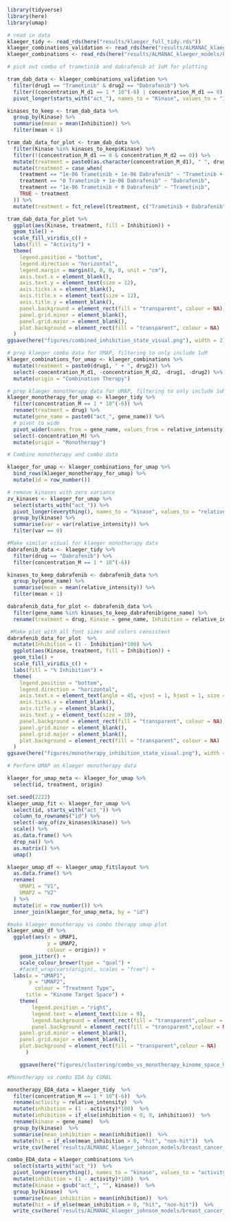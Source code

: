 ```r
library(tidyverse)
library(here)
library(umap)
```

```r
# read in data
klaeger_tidy <- read_rds(here("results/klaeger_full_tidy.rds"))
klaeger_combinations_validation <- read_rds(here("results/ALMANAC_klaeger_models/klaeger_combos/klaeger_combos_for_validation_data.rds"))
klaeger_combinations <- read_rds(here("results/ALMANAC_klaeger_models/klaeger_combos/all_klaeger_combos.rds.gz"))
```

```r
# pick out combo of trametinib and dabrafenib at 1uM for plotting

tram_dab_data <- klaeger_combinations_validation %>%
  filter(drug1 == "Trametinib" & drug2 == "Dabrafenib") %>%
  filter((concentration_M_d1 == 1 * 10^(-6) | concentration_M_d1 == 0) & (concentration_M_d2 == 1 * 10^(-6) | concentration_M_d2 == 0)) %>%
  pivot_longer(starts_with("act_"), names_to = "Kinase", values_to = "Inhibition")

kinases_to_keep <- tram_dab_data %>%
  group_by(Kinase) %>%
  summarise(mean = mean(Inhibition)) %>%
  filter(mean < 1)

tram_dab_data_for_plot <- tram_dab_data %>%
  filter(Kinase %in% kinases_to_keep$Kinase) %>%
  filter(!(concentration_M_d1 == 0 & concentration_M_d2 == 0)) %>%
  mutate(treatment = paste0(as.character(concentration_M_d1), " ", drug1, " + ", as.character(concentration_M_d2), " ", drug2)) %>%
  mutate(treatment = case_when(
    treatment == "1e-06 Trametinib + 1e-06 Dabrafenib" ~ "Trametinib + Dabrafenib",
    treatment == "0 Trametinib + 1e-06 Dabrafenib" ~ "Dabrafenib",
    treatment == "1e-06 Trametinib + 0 Dabrafenib" ~ "Trametinib",
    TRUE ~ treatment
  )) %>%
  mutate(treatment = fct_relevel(treatment, c("Trametinib + Dabrafenib", "Dabrafenib", "Trametinib")))
```

```r
tram_dab_data_for_plot %>%
  ggplot(aes(Kinase, treatment, fill = Inhibition)) +
  geom_tile() +
  scale_fill_viridis_c() +
  labs(fill = "Activity") +
  theme(
    legend.position = "bottom",
    legend.direction = "horizontal",
    legend.margin = margin(0, 0, 0, 0, unit = "cm"),
    axis.text.x = element_blank(),
    axis.text.y = element_text(size = 12),
    axis.ticks.x = element_blank(),
    axis.title.x = element_text(size = 12),
    axis.title.y = element_blank(),
    panel.background = element_rect(fill = "transparent", colour = NA),
    panel.grid.minor = element_blank(),
    panel.grid.major = element_blank(),
    plot.background = element_rect(fill = "transparent", colour = NA)
  )
ggsave(here("figures/combined_inhibition_state_visual.png"), width = 21, height = 4, units = "cm")
```

```r
# prep klaeger_combo data for UMAP, filtering to only include 1uM
klaeger_combinations_for_umap <- klaeger_combinations %>%
  mutate(treatment = paste0(drug1, " + ", drug2)) %>%
  select(-concentration_M_d1, -concentration_M_d2, -drug1, -drug2) %>% 
  mutate(origin = "Combination Therapy")

# prep klaeger monotherapy data for UMAP, filtering to only include 1uM
klaeger_monotherapy_for_umap <- klaeger_tidy %>%
  filter(concentration_M == 1 * 10^(-6)) %>%
  rename(treatment = drug) %>%
  mutate(gene_name = paste0("act_", gene_name)) %>%
  # pivot to wide
  pivot_wider(names_from = gene_name, values_from = relative_intensity) %>%
  select(-concentration_M) %>% 
  mutate(origin = "Monotherapy")

# Combine monotherapy and combo data

klaeger_for_umap <- klaeger_combinations_for_umap %>%
  bind_rows(klaeger_monotherapy_for_umap) %>%
  mutate(id = row_number())

# remove kinases with zero variance
zv_kinases <- klaeger_for_umap %>%
  select(starts_with("act_")) %>%
  pivot_longer(everything(), names_to = "kinase", values_to = "relative_intensity") %>%
  group_by(kinase) %>%
  summarise(var = var(relative_intensity)) %>%
  filter(var == 0)
```

```r
#Make similar visual for klaeger monotherapy data
dabrafenib_data <- klaeger_tidy %>%
  filter(drug == "Dabrafenib") %>%
  filter(concentration_M == 1 * 10^(-6))

kinases_to_keep_dabrafenib <- dabrafenib_data %>%
  group_by(gene_name) %>%
  summarise(mean = mean(relative_intensity)) %>%
  filter(mean < 1)

dabrafenib_data_for_plot <- dabrafenib_data %>% 
  filter(gene_name %in% kinases_to_keep_dabrafenib$gene_name) %>%
  rename(treatment = drug, Kinase = gene_name, Inhibition = relative_intensity)

 #Make plot with all font sizes and colors consistent
dabrafenib_data_for_plot  %>%
  mutate(Inhibition = (1 - Inhibition)*100) %>%
  ggplot(aes(Kinase, treatment, fill = Inhibition)) +
  geom_tile() +
  scale_fill_viridis_c() +
  labs(fill = "% Inhibition") +
  theme(
    legend.position = "bottom",
    legend.direction = "horizontal",
    axis.text.x = element_text(angle = 45, vjust = 1, hjust = 1, size = 9),
    axis.ticks.x = element_blank(),
    axis.title.y = element_blank(),
    axis.text.y = element_text(size = 10),
    panel.background = element_rect(fill = "transparent", colour = NA),
    panel.grid.minor = element_blank(),
    panel.grid.major = element_blank(),
    plot.background = element_rect(fill = "transparent", colour = NA)
  )
ggsave(here("figures/monotherapy_inhibition_state_visual.png"), width = 21, height = 5, units = "cm")
```

```r
# Perform UMAP on klaeger monotherapy data

klaeger_for_umap_meta <- klaeger_for_umap %>%
  select(id, treatment, origin) 

set.seed(2222)
klaeger_umap_fit <- klaeger_for_umap %>%
  select(id, starts_with("act_")) %>%
  column_to_rownames("id") %>%
  select(-any_of(zv_kinases$kinase)) %>%
  scale() %>%
  as.data.frame() %>%
  drop_na() %>%
  as.matrix() %>%
  umap()

klaeger_umap_df <- klaeger_umap_fit$layout %>%
  as.data.frame() %>%
  rename(
    UMAP1 = "V1",
    UMAP2 = "V2"
  ) %>%
  mutate(id = row_number()) %>%
  inner_join(klaeger_for_umap_meta, by = "id")
```

```r
#make klaeger monotherapy vs combo therapy umap plot
klaeger_umap_df %>%
  ggplot(aes(x = UMAP1, 
             y = UMAP2, 
             colour = origin)) +
	geom_jitter() +
	scale_colour_brewer(type = "qual") +
	#facet_wrap(vars(origin), scales = "free") +
  labs(x = "UMAP1",
       y = "UMAP2",
  		 colour = "Treatment Type",
      title = "Kinome Target Space") +
	theme(
		legend.position = "right",
		legend.text = element_text(size = 9),
		legend.background = element_rect(fill = "transparent",colour = NA),
		panel.background = element_rect(fill = "transparent",colour = NA),
    panel.grid.minor = element_blank(), 
    panel.grid.major = element_blank(),
    plot.background = element_rect(fill = "transparent",colour = NA)
      )

	ggsave(here("figures/clustering/combo_vs_monotherapy_kinome_space_UMAP.png"), width = 21, height = 12, units = "cm")
```

```r
#Monotherapy vs combo EDA by CORAL

monotherapy_EDA_data = klaeger_tidy  %>%
  filter(concentration_M == 1 * 10^(-6))  %>% 
  rename(activity = relative_intensity)  %>%
  mutate(inhibition = (1 - activity)*100)  %>%
  mutate(inhibition = if_else(inhibition < 0, 0, inhibition))  %>%
  rename(kinase = gene_name)  %>% 
  group_by(kinase)  %>%
  summarise(mean_inhibition = mean(inhibition))  %>% 
  mutate(hit = if_else(mean_inhibition > 0, "hit", "non-hit"))  %>%
  write_csv(here('results/ALMANAC_klaeger_johnson_models/breast_cancer_models/klaeger_mono_EDA_for_CORAL.csv'))

combo_EDA_data = klaeger_combinations %>%
  select(starts_with("act_"))  %>% 
  pivot_longer(everything(), names_to = "kinase", values_to = "activity")  %>% 
  mutate(inhibition = (1 - activity)*100)  %>%
  mutate(kinase = gsub("act_", "", kinase))  %>% 
  group_by(kinase)  %>%
  summarise(mean_inhibition = mean(inhibition))  %>%
  mutate(hit = if_else(mean_inhibition > 0, "hit", "non-hit"))  %>% 
  write_csv(here('results/ALMANAC_klaeger_johnson_models/breast_cancer_models/klaeger_combo_EDA_for_CORAL.csv'))

```